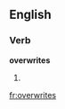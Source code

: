 ==English==

===Verb===
'''overwrites'''

# {{third-person singular of|[[overwrite]]}}

[[fr:overwrites]]